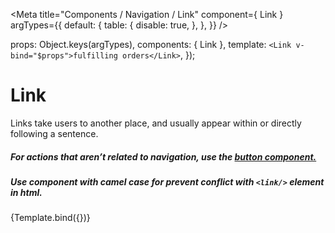 

<Meta
  title="Components / Navigation / Link"
  component={ Link }
  argTypes={{
    default: {
      table: {
        disable: true,
      },
    },
  }}
/>

  props: Object.keys(argTypes),
  components: { Link },
  template: `<Link v-bind="$props">fulfilling orders</Link>`,
});

# Link

Links take users to another place, and usually appear within or directly following a sentence.

##### For actions that aren’t related to navigation, use the [button component.](/docs/components-actions-button--button)

##### Use component with camel case for prevent conflict with `<link/>` element in html.


<Canvas>
  <Story name="Link">
    {Template.bind({})}
  </Story>
</Canvas>

<ArgsTable story="Link" />
